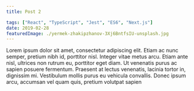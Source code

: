 ```yaml
---
title: Post 2

tags: ["React", "TypeScript", "Jest", "ES6", "Next.js"]
date: 2019-02-28
featuredImage: ./yermek-zhakipzhanov-3Xj6BntfsIU-unsplash.jpg
---
```


Lorem ipsum dolor sit amet, consectetur adipiscing elit. Etiam ac nunc semper, pretium nibh id, porttitor nisl. Integer vitae metus arcu. Etiam ante nisl, ultrices non rutrum eu, porttitor eget diam. Ut venenatis purus ac sapien posuere fermentum. Praesent at lectus venenatis, lacinia tortor in, dignissim mi. Vestibulum mollis purus eu vehicula convallis. Donec ipsum arcu, accumsan vel quam quis, pretium volutpat sapien
